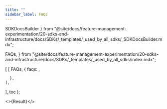 ```yaml
---
title: ""
sidebar_label: FAQs
---
```


  SDKDocsBuilder
} from "@site/docs/feature-management-experimentation/20-sdks-and-infrastructure/docs/SDKs/_templates/_used_by_all_sdks/_SDKDocsBuilder.mdx";

  FAQs,
} from "@site/docs/feature-management-experimentation/20-sdks-and-infrastructure/docs/SDKs/_templates/_used_by_all_sdks/index.mdx";




  [
    [
      FAQs,
      {
        faqs: <AndroidFaqs />,

      },
    ],
  ],
  toc
);

<>{Result}</>